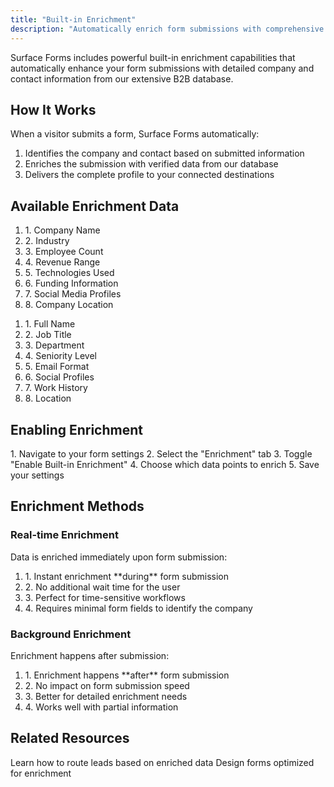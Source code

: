 ```yaml
---
title: "Built-in Enrichment"
description: "Automatically enrich form submissions with comprehensive company and contact data."
---
```


Surface Forms includes powerful built-in enrichment capabilities that automatically enhance your form submissions with detailed company and contact information from our extensive B2B database.

## How It Works

When a visitor submits a form, Surface Forms automatically:
1. Identifies the company and contact based on submitted information
2. Enriches the submission with verified data from our database
3. Delivers the complete profile to your connected destinations

## Available Enrichment Data

<CardGroup cols={2}>
  <Card title="Company Data" icon="building">
    <ol>
        <li>1. Company Name</li>
        <li>2. Industry</li>
        <li>3. Employee Count</li>
        <li>4. Revenue Range</li>
        <li>5. Technologies Used</li>
        <li>6. Funding Information</li>
        <li>7. Social Media Profiles</li>
        <li>8. Company Location</li>
    </ol>
  </Card>
  
  <Card title="Contact Data" icon="user">
    <ol>
        <li>1. Full Name</li>
        <li>2. Job Title</li>
        <li>3. Department</li>
        <li>4. Seniority Level</li>
        <li>5. Email Format</li>
        <li>6. Social Profiles</li>
        <li>7. Work History</li>
        <li>8. Location</li>
    </ol>
  </Card>
</CardGroup>

## Enabling Enrichment

<Steps>
  1. Navigate to your form settings
  2. Select the "Enrichment" tab
  3. Toggle "Enable Built-in Enrichment"
  4. Choose which data points to enrich
  5. Save your settings
</Steps>

## Enrichment Methods

### Real-time Enrichment
Data is enriched immediately upon form submission:

<Card>
  <ol>
    <li>1. Instant enrichment **during** form submission</li>
    <li>2. No additional wait time for the user</li>
    <li>3. Perfect for time-sensitive workflows</li>
    <li>4. Requires minimal form fields to identify the company</li>
  </ol>
</Card>

### Background Enrichment
Enrichment happens after submission:

<Card>
  <ol>
    <li>1. Enrichment happens **after** form submission</li>
    <li>2. No impact on form submission speed</li>
    <li>3. Better for detailed enrichment needs</li>
    <li>4. Works well with partial information</li>
  </ol>
</Card>


## Related Resources

<CardGroup>
  <Card title="Flow Builder" icon="route" href="/surface-forms/conditional-routing">
    Learn how to route leads based on enriched data
  </Card>
  
  <Card title="Form Builder" icon="wand-magic-sparkles" href="/surface-forms/form-builder">
    Design forms optimized for enrichment
  </Card>
</CardGroup>

